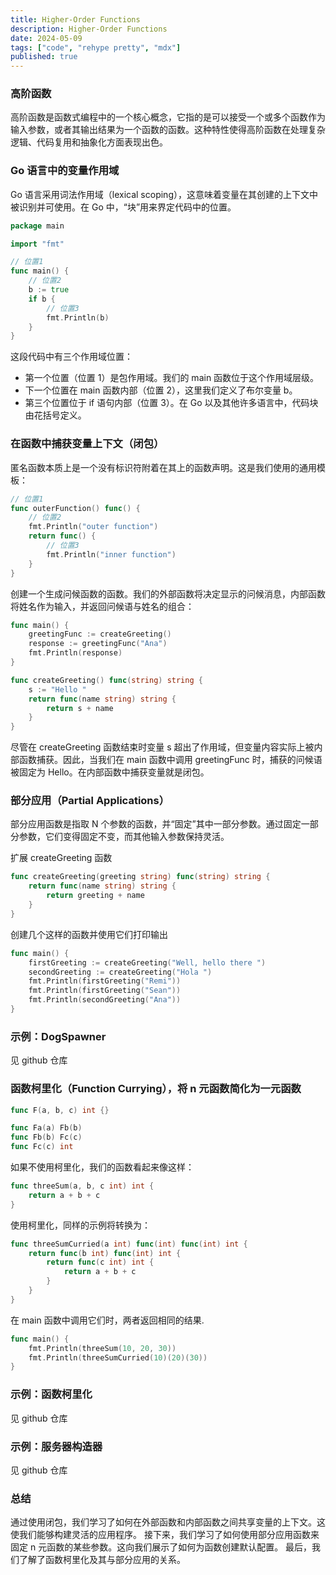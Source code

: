 ```yaml
---
title: Higher-Order Functions
description: Higher-Order Functions
date: 2024-05-09
tags: ["code", "rehype pretty", "mdx"]
published: true
---
```


### 高阶函数

高阶函数是函数式编程中的一个核心概念，它指的是可以接受一个或多个函数作为输入参数，或者其输出结果为一个函数的函数。这种特性使得高阶函数在处理复杂逻辑、代码复用和抽象化方面表现出色。

### Go 语言中的变量作用域

Go 语言采用词法作用域（lexical scoping），这意味着变量在其创建的上下文中被识别并可使用。在 Go 中，“块”用来界定代码中的位置。

```go
package main

import "fmt"

// 位置1
func main() {
    // 位置2
    b := true
    if b {
        // 位置3
        fmt.Println(b)
    }
}
```

这段代码中有三个作用域位置：

- 第一个位置（位置 1）是包作用域。我们的 main 函数位于这个作用域层级。
- 下一个位置在 main 函数内部（位置 2），这里我们定义了布尔变量 b。
- 第三个位置位于 if 语句内部（位置 3）。在 Go 以及其他许多语言中，代码块由花括号定义。

### 在函数中捕获变量上下文（闭包）

匿名函数本质上是一个没有标识符附着在其上的函数声明。这是我们使用的通用模板：

```go
// 位置1
func outerFunction() func() {
    // 位置2
    fmt.Println("outer function")
    return func() {
        // 位置3
        fmt.Println("inner function")
    }
}
```

创建一个生成问候函数的函数。我们的外部函数将决定显示的问候消息，内部函数将姓名作为输入，并返回问候语与姓名的组合：

```go
func main() {
    greetingFunc := createGreeting()
    response := greetingFunc("Ana")
    fmt.Println(response)
}

func createGreeting() func(string) string {
    s := "Hello "
    return func(name string) string {
        return s + name
    }
}
```

尽管在 createGreeting 函数结束时变量 s 超出了作用域，但变量内容实际上被内部函数捕获。因此，当我们在 main 函数中调用 greetingFunc 时，捕获的问候语被固定为 Hello。在内部函数中捕获变量就是闭包。

### 部分应用（Partial Applications）

部分应用函数是指取 N 个参数的函数，并“固定”其中一部分参数。通过固定一部分参数，它们变得固定不变，而其他输入参数保持灵活。

扩展 createGreeting 函数

```go
func createGreeting(greeting string) func(string) string {
    return func(name string) string {
        return greeting + name
    }
}
```

创建几个这样的函数并使用它们打印输出

```go
func main() {
    firstGreeting := createGreeting("Well, hello there ")
    secondGreeting := createGreeting("Hola ")
    fmt.Println(firstGreeting("Remi"))
    fmt.Println(firstGreeting("Sean"))
    fmt.Println(secondGreeting("Ana"))
}
```

### 示例：DogSpawner

见 github 仓库

### 函数柯里化（Function Currying），将 n 元函数简化为一元函数

```go
func F(a, b, c) int {}

func Fa(a) Fb(b)
func Fb(b) Fc(c)
func Fc(c) int
```

如果不使用柯里化，我们的函数看起来像这样：

```go
func threeSum(a, b, c int) int {
    return a + b + c
}
```

使用柯里化，同样的示例将转换为：

```go
func threeSumCurried(a int) func(int) func(int) int {
    return func(b int) func(int) int {
        return func(c int) int {
            return a + b + c
        }
    }
}
```

在 main 函数中调用它们时，两者返回相同的结果.

```go
func main() {
    fmt.Println(threeSum(10, 20, 30))
    fmt.Println(threeSumCurried(10)(20)(30))
}
```

### 示例：函数柯里化

见 github 仓库

### 示例：服务器构造器

见 github 仓库

### 总结

通过使用闭包，我们学习了如何在外部函数和内部函数之间共享变量的上下文。这使我们能够构建灵活的应用程序。
接下来，我们学习了如何使用部分应用函数来固定 n 元函数的某些参数。这向我们展示了如何为函数创建默认配置。
最后，我们了解了函数柯里化及其与部分应用的关系。
